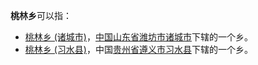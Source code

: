 '''桃林乡'''可以指：

* [[桃林乡_(诸城市)|桃林乡 (诸城市)]]，[[中华人民共和国|中国]][[山东省|山东省]][[潍坊市|潍坊市]][[诸城市|诸城市]]下辖的一个乡。
* [[桃林乡_(习水县)|桃林乡 (习水县)]]，中国[[贵州省|贵州省]][[遵义市|遵义市]][[习水县|习水县]]下辖的一个乡。

{{消歧義|T|Cat=三字中国镇名消歧义}}